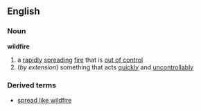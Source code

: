==English==
===Noun===
'''wildfire'''
#a [[rapidly]] [[spreading]] [[fire]] that is [[out of control]]
#(''by extension'') something that acts [[quickly]] and [[uncontrollably]]
===Derived terms===
*[[spread like wildfire]]